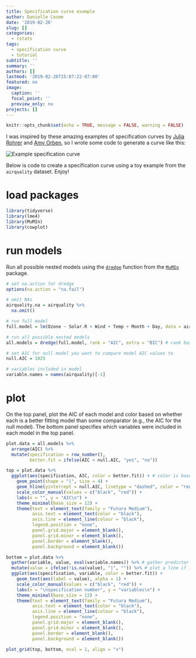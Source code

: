 ```yaml
---
title: Specification curve example
author: Danielle Cosme
date: '2019-02-26'
slug: []
categories:
  - rstats
tags:
  - specification curve
  - tutorial
subtitle: ''
summary: ''
authors: []
lastmod: '2019-02-26T15:07:22-07:00'
featured: no
image:
  caption: ''
  focal_point: ''
  preview_only: no
projects: []
---
```


```r
knitr::opts_chunk$set(echo = TRUE, message = FALSE, warning = FALSE)
```

I was inspired by these amazing examples of specification curves by [Julia Rohrer](https://www.psychologicalscience.org/observer/run-all-the-models-dealing-with-data-analytic-flexibility) and [Amy Orben](https://www.nature.com/articles/s41562-018-0506-1), so I wrote some code to generate a curve like this: 

<img src="/img/sca-example/specification_example.png" alt="Example specification curve">

Below is code to create a specification curve using a toy example from the `airquality` dataset. Enjoy!

# load packages
```r
library(tidyverse)
library(lme4)
library(MuMIn)
library(cowplot)
```

# run models
Run all possible nested models using the [`dredge`](https://www.rdocumentation.org/packages/MuMIn/versions/1.42.1/topics/dredge) function from the [`MuMIn`](https://www.rdocumentation.org/packages/MuMIn/versions/1.42.1) package.
```r
# set na.action for dredge
options(na.action = "na.fail")

# omit NAs
airquality.na = airquality %>% 
  na.omit()

# run full model
full.model = lm(Ozone ~ Solar.R + Wind + Temp + Month + Day, data = airquality.na)

# run all possible nested models
all.models = dredge(full.model, rank = "AIC", extra = "BIC") # rank based on AIC, but include BIC as well

# set AIC for null model you want to compare model AIC values to
null.AIC = 1025

# variables included in model
variable.names = names(airquality)[-1]
```

# plot
On the top panel, plot the AIC of each model and color based on whether each is a better fitting model than some comparator (e.g., the AIC for the null model). The bottom panel specifies which variables were included in each model in the top panel.
```r
plot.data = all.models %>%
  arrange(AIC) %>%
  mutate(specification = row_number(), 
         better.fit = ifelse(AIC < null.AIC, "yes", "no"))

top = plot.data %>%
  ggplot(aes(specification, AIC, color = better.fit)) + # color is based on whether model is better fitting than the null
    geom_point(shape = "|", size = 4) +
    geom_hline(yintercept = null.AIC, linetype = "dashed", color = "red") + # dashed line for null model AIC
    scale_color_manual(values = c("black", "red")) +
    labs(x = "", y = "AIC\n") + 
    theme_minimal(base_size = 12) +
    theme(text = element_text(family = "Futura Medium"),
          axis.text = element_text(color = "black"),
          axis.line = element_line(colour = "black"),
          legend.position = "none",
          panel.grid.major = element_blank(),
          panel.grid.minor = element_blank(),
          panel.border = element_blank(),
          panel.background = element_blank())

bottom = plot.data %>%
  gather(variable, value, eval(variable.names)) %>% # gather predictor variables
  mutate(value = ifelse(!is.na(value), "|", "")) %>% # plot a line if included in the model
  ggplot(aes(specification, variable, color = better.fit)) +
    geom_text(aes(label = value), alpha = 1) +
    scale_color_manual(values = c("black", "red")) +
    labs(x = "\nspecification number", y = "variables\n") + 
    theme_minimal(base_size = 12) +
    theme(text = element_text(family = "Futura Medium"),
          axis.text = element_text(color = "black"),
          axis.line = element_line(colour = "black"),
          legend.position = "none",
          panel.grid.major = element_blank(),
          panel.grid.minor = element_blank(),
          panel.border = element_blank(),
          panel.background = element_blank())

plot_grid(top, bottom, ncol = 1, align = "v")
```
